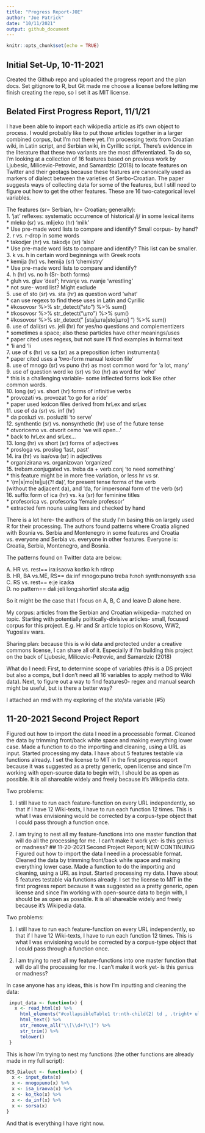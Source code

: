 ```yaml
---
title: "Progress Report-JOE"
author: "Joe Patrick"
date: "10/11/2021"
output: github_document
---
```


```r
knitr::opts_chunk$set(echo = TRUE)
```

## Initial Set-Up, 10-11-2021

Created the Github repo and uploaded the progress report and the plan
docs. Set gitignore to R, but Git made me choose a license before
letting me finish creating the repo, so I set it as MIT license.

## Belated First Progress Report, 11/1/21 

I have been able to import each wikipedia article as it's own object to process.
I would probably like to put those articles together in a larger combined corpus, but I'm 
not there yet. I'm processing texts from Croatian wiki, in Latin script, and 
Serbian wiki, in Cyrillic script. There's evidence in the literature that these two 
variants are the most differentiated. To do so, I'm looking at a collection of
16 features based on previous work by Ljubesic, Milicevic-Petrovic, and Samardzic (2018) to locate features on Twitter and their geotags because these features  are canonically used as markers of dialect between the varieties of Serbo-Croatian. The paper suggests ways of collecting data for some of the features, but I still need to figure out how to
get the other features. These are 16 two-categorical level variables. 

The features (sr= Serbian, hr= Croatian; generally):  
1. 'jat' reflexes: systematic occurrence of historical /j/ in some lexical items  
      * mleko (sr) vs. mlijeko (hr) 'milk'  
      * Use pre-made word lists to compare and identify? Small corpus- by hand?   
2. r vs. r-drop in some words  
      * takodjer (hr) vs. takodje (sr) 'also'   
      * Use pre-made word lists to compare and identify? This list can be smaller.  
3. k vs. h in certain word beginnings with Greek roots  
      * kemija (hr) vs. hemija (sr) 'chemistry'  
      * Use pre-made word lists to compare and identify?   
4. h (hr) vs. no h (Sr- both forms)  
      * gluh vs. gluv 'deaf'; hrvanje vs. rvanje 'wrestling'   
      * not sure- word list? Might exclude  
5. use of sto (sr) vs. sta (hr) as question word 'what'    
      * can use regexs to find these uses in Latin and Cyrillic  
        * #kosovosr %>% str_detect("sto") %>% sum()  
        * #kosovosr %>% str_detect("што") %>% sum()  
        * #kosovosr %>% str_detect(" [sta|шта|sto|што] ") %>% sum()    
6. use of dali(sr) vs. jeli (hr) for yes/no questions and complementizers  
    * sometimes a space; also these particles have other meanings/uses  
    * paper cited uses regexs, but not sure I'll find examples in formal text  
    * ‘\bda li\b’ and ‘\bje li\b’  
7. use of s (hr) vs sa (sr) as a preposition (often instrumental)  
    * paper cited uses a 'two-form manual lexicon file'   
8. use of mnogo (sr) vs puno (hr) as most common word for 'a lot, many'  
9. use of question word ko (sr) vs tko (hr) as word for 'who'   
    * this is a challenging variable- some inflected forms look like other  
      common words.   
10. long (sr) vs. short (hr) forms of infinitive verbs   
  * provozati vs. provozat 'to go for a ride'   
  * paper used lexicon files derived from hrLex and srLex  
11. use of da (sr) vs. inf (hr)  
  * da posluzi vs. posluziti 'to serve'   
12. synthentic (sr) vs. nonsynthetic (hr) use of the future tense  
  * otvoricemo vs. otvorit cemo 'we will open...'   
  * back to hrLex and srLex...  
13. long (hr) vs short (sr) forms of adjectives  
  * prosloga vs. proslog 'last, past'   
14. ira (hr) vs isa/ova (sr) in adjectives  
  * organizirana vs. organizovan 'organized'   
15. trebam.conjugated vs. treba da + verb.conj 'to need something'  
  * this feature might be in more free variation, or less hr vs sr.   
  * ‘\btreba(m|s|mo|te|ju)\b|\btreba(?! da)’, for present tense forms of the verb  
  (without the adjacent da), and ‘\btreba da\b’, for impersonal form of the verb   (sr)  
16. suffix form of ica (hr) vs. ka (sr) for feminine titles  
  * profesorica vs. profesorka 'female professor'  
  * extracted fem nouns using lexs and checked by hand   
  
There is a lot here- the authors of the study I'm basing this on largely used R
for their processing. The authors found patterns where Croatia aligned with 
Bosnia vs. Serbia and Montenegro in some features and Croatia vs. everyone and 
Serbia vs. everyone in other features. Everyone is: Croatia, Serbia, Montenegro, 
and Bosnia. 

The patterns found on Twitter data are below: 

A. HR vs. rest== ira:isaova ko:tko k:h rdrop  
B. HR, BA vs.ME, RS== da:inf mnogo:puno treba h:noh synth:nonsynth s:sa  
C. RS vs. rest== e:je ica:ka  
D. no pattern== dali:jeli long:shortinf sto:sta adjg  

So it might be the case that I focus on A, B, C and leave D alone here. 

My corpus: articles from the Serbian and Croatian wikipedia- matched on topic. 
Starting with potentially politically-divisive articles- small, focused corpus 
for this project. E.g. Hr and Sr article topics on Kosovo, WW2, Yugoslav wars. 

Sharing plan: because this is wiki data and protected under a creative commons 
license, I can share all of it. Especially if I'm building this project on the 
back of Ljubesic, Milicevic-Petrovic, and Samardzic (2018)

What do I need: First, to determine scope of variables (this is a DS project but 
also a comps, but I don't need all 16 variables to apply method to Wiki data). 
Next, to figure out a way to find features0- regex and manual search might be 
useful, but is there a better way? 

I attached an rmd with my exploring of the sto/sta variable (#5) 


## 11-20-2021 Second Project Report
Figured out how to import the data I need in a processable format. Cleaned the data by trimming front/back white space and making everything lower case. Made a function to do the importing and cleaning, using a URL as input. Started processing my data. I have about 5 features testable via functions already. I set the license to MIT in the first progress report because it was suggested as a pretty generic, open license and since I'm working with open-source data to begin with, I should be as open as possible. It is all shareable widely and freely because it's Wikipedia data. 

Two problems: 

1. I still have to run each feature-function on every URL independently, so that if I have 12 Wiki-texts, I have to run each function 12 times. This is what I was envisioning would be corrected by a corpus-type object that I could pass through a function once. 

2. I am trying to nest all my feature-functions into one master function that will do all the processing for me. I can't make it work yet- is this genius or madness? 
## 11-20-2021 Second Project Report; NEW CONTINUING
Figured out how to import the data I need in a processable format. Cleaned the data by trimming front/back white space and making everything lower case. Made a function to do the importing and cleaning, using a URL as input. Started processing my data. I have about 5 features testable via functions already. I set the license to MIT in the first progress report because it was suggested as a pretty generic, open license and since I'm working with open-source data to begin with, I should be as open as possible. It is all shareable widely and freely because it's Wikipedia data. 

Two problems: 

1. I still have to run each feature-function on every URL independently, so that if I have 12 Wiki-texts, I have to run each function 12 times. This is what I was envisioning would be corrected by a corpus-type object that I could pass through a function once. 

2. I am trying to nest all my feature-functions into one master function that will do all the processing for me. I can't make it work yet- is this genius or madness? 

In case anyone has any ideas, this is how I'm inputting and cleaning the data:

```r
 input_data <- function(x) {
   x <- read_html(x) %>% 
     html_elements("#collapsibleTable1 tr:nth-child(2) td , .tright+ ul li , .infobox small , #mw-content-text p") %>% 
     html_text() %>% 
     str_remove_all("\\[\\d+?\\]") %>%
     str_trim() %>% 
     tolower()
 }
```

 
This is how I'm trying to nest my functions (the other functions are already made in my full script):

```r
BCS_Dialect <- function(x) { 
  x <- input_data(x)
  x <- mnogopuno(x) %>%
  x <- isa_iraova(x) %>%
  x <- ko_tko(x) %>%
  x <- da_inf(x) %>%
  x <- sorsa(x)
}
```

And that is everything I have right now. 